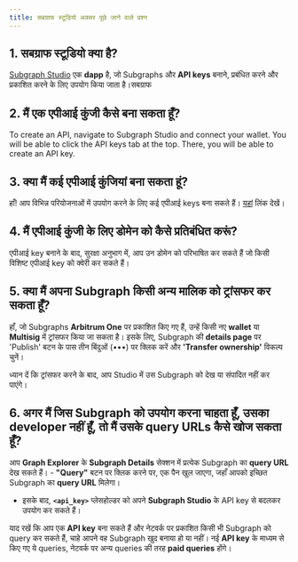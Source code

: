 ```yaml
---
title: सबग्राफ स्टूडियो अक्सर पूछे जाने वाले प्रश्न
---
```


## 1. सबग्राफ स्टूडियो क्या है?

[Subgraph Studio](https://thegraph.com/studio/) एक **dapp** है, जो Subgraphs और **API keys** बनाने, प्रबंधित करने और प्रकाशित करने के लिए उपयोग किया जाता है।सबग्राफ

## 2. मैं एक एपीआई कुंजी कैसे बना सकता हूँ?

To create an API, navigate to Subgraph Studio and connect your wallet. You will be able to click the API keys tab at the top. There, you will be able to create an API key.

## 3. क्या मैं कई एपीआई कुंजियां बना सकता हूं?

हाँ! आप विभिन्न परियोजनाओं में उपयोग करने के लिए कई एपीआई keys बना सकते हैं। [यहां](https://thegraph.com/studio/apikeys/) लिंक देखें।

## 4. मैं एपीआई कुंजी के लिए डोमेन को कैसे प्रतिबंधित करूं?

एपीआई key बनाने के बाद, सुरक्षा अनुभाग में, आप उन डोमेन को परिभाषित कर सकते हैं जो किसी विशिष्ट एपीआई key को क्वेरी कर सकते हैं।

## 5. क्या मैं अपना Subgraph किसी अन्य मालिक को ट्रांसफर कर सकता हूँ?

हाँ, जो Subgraphs **Arbitrum One** पर प्रकाशित किए गए हैं, उन्हें किसी नए **wallet** या **Multisig** में ट्रांसफर किया जा सकता है। इसके लिए, Subgraph की **details page** पर 'Publish' बटन के पास तीन बिंदुओं (•••) पर क्लिक करें और **'Transfer ownership'** विकल्प चुनें।

ध्यान दें कि ट्रांसफर करने के बाद, आप Studio में उस Subgraph को देख या संपादित नहीं कर पाएंगे।

## 6. अगर मैं जिस Subgraph को उपयोग करना चाहता हूँ, उसका **developer** नहीं हूँ, तो मैं उसके **query URLs** कैसे खोज सकता हूँ?

आप **Graph Explorer** के **Subgraph Details** सेक्शन में प्रत्येक Subgraph का **query URL** देख सकते हैं।  - **"Query"** बटन पर क्लिक करने पर, एक पैन खुल जाएगा, जहाँ आपको इच्छित Subgraph का **query URL** मिलेगा।  
- इसके बाद, **`<api_key>`** प्लेसहोल्डर को अपने **Subgraph Studio** के API key से बदलकर उपयोग कर सकते हैं।

याद रखें कि आप एक **API key** बना सकते हैं और नेटवर्क पर प्रकाशित किसी भी Subgraph को query कर सकते हैं, चाहे आपने वह Subgraph खुद बनाया हो या नहीं।  नई **API key** के माध्यम से किए गए ये queries, नेटवर्क पर अन्य queries की तरह **paid queries** होंगे।
